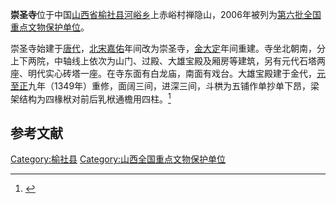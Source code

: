 {{coord|37|06|50|N|112|43|39|E|display=title|scale:10000}}
{{otheruses|other=其它地方的崇圣寺|崇圣寺}}
{{文物保护单位
| 级别 = 全国
| 名称 = 崇圣寺
| 图片 = 
| 所在 = [[山西省|山西省]][[榆社县|榆社县]]
| 分类 = 古建筑
| 时代 = 元至清
| 编号 = [[第六批全国重点文物保护单位|第六批]]第401项
| 登录 = 2006年5月25日
}}

'''崇圣寺'''位于中国[[山西省|山西省]][[榆社县|榆社县]][[河峪乡|河峪乡]]上赤峪村禅隐山，2006年被列为[[第六批全国重点文物保护单位|第六批全国重点文物保护单位]]。

崇圣寺始建于[[唐代|唐代]]，[[北宋|北宋]][[嘉佑|嘉佑]]年间改为崇圣寺，[[金朝|金]][[大定_(金朝)|大定]]年间重建。寺坐北朝南，分上下两院，中轴线上依次为山门、过殿、大雄宝殿及厢房等建筑，另有元代石塔两座、明代实心砖塔一座。在寺东面有白龙庙，南面有戏台。大雄宝殿建于金代，[[元朝|元]][[至正|至正]]九年（1349年）重修，面阔三间，进深三间，斗栱为五铺作单抄单下昂，梁架结构为四椽栿对前后乳栿通檐用四柱。<ref>{{Cite book |author=国家文物局 编 |title=全国重点文物保护单位（第六批）·第Ⅳ卷 |publisher=文物出版社 |year=2008 |isbn=978-7-5010-2446-9 |pages=340 }}</ref>

==参考文献==
{{reflist}}

{{山西全国重点文物保护单位}}

{{DEFAULTSORT:chong}}
[[Category:榆社县|Category:榆社县]]
[[Category:山西全国重点文物保护单位|Category:山西全国重点文物保护单位]]
